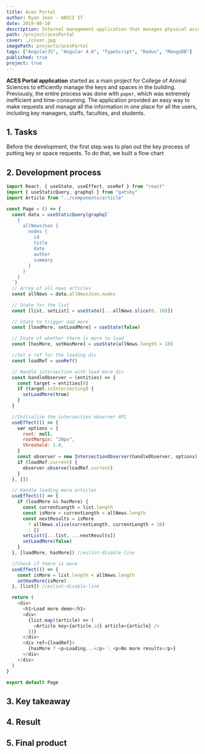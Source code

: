 ```yaml
---
title: Aces Portal
author: Ryan Jeon · ANSCI IT
date: 2019-08-10
description: Internal management application that manages physical access and authority of persons to spaces and inventory
path: /project/acesPortal
cover: ./cover.jpg
imagePath: projects/acesPortal
tags: ["AngularJS", "Angular 4.0", "TypeScript", "Redux", "MongoDB"]
published: true
project: true
---
```



__ACES Portal application__ started as a main project for College of Animal Sciences to efficiently manage the keys and spaces in the building.
Previously, the entire process was done with `paper`, which was extremely inefficient and time-consuming.
The application provided an easy way to make requests and manage all the information in one place for all the users, including key managers, staffs, faculties, and students.

## 1. Tasks

Before the development, the first step was to plan out the key process of putting key or space requests.
To do that, we built a flow chart


## 2. Development process

```javascript
import React, { useState, useEffect, useRef } from "react"
import { useStaticQuery, graphql } from "gatsby"
import Article from "../components/article"

const Page = () => {
  const data = useStaticQuery(graphql`
    {
      allNewsJson {
        nodes {
          id
          title
          date
          author
          summary
        }
      }
    }
  `)
  // Array of all news articles
  const allNews = data.allNewsJson.nodes

  // State for the list
  const [list, setList] = useState([...allNews.slice(0, 10)])

  // State to trigger oad more
  const [loadMore, setLoadMore] = useState(false)

  // State of whether there is more to load
  const [hasMore, setHasMore] = useState(allNews.length > 10)

  //Set a ref for the loading div
  const loadRef = useRef()

  // Handle intersection with load more div
  const handleObserver = (entities) => {
    const target = entities[0]
    if (target.isIntersecting) {
      setLoadMore(true)
    }
  }

  //Initialize the intersection observer API
  useEffect(() => {
    var options = {
      root: null,
      rootMargin: "20px",
      threshold: 1.0,
    }
    const observer = new IntersectionObserver(handleObserver, options)
    if (loadRef.current) {
      observer.observe(loadRef.current)
    }
  }, [])

  // Handle loading more articles
  useEffect(() => {
    if (loadMore && hasMore) {
      const currentLength = list.length
      const isMore = currentLength < allNews.length
      const nextResults = isMore
        ? allNews.slice(currentLength, currentLength + 10)
        : []
      setList([...list, ...nextResults])
      setLoadMore(false)
    }
  }, [loadMore, hasMore]) //eslint-disable-line

  //Check if there is more
  useEffect(() => {
    const isMore = list.length < allNews.length
    setHasMore(isMore)
  }, [list]) //eslint-disable-line

  return (
    <div>
      <h1>Load more demo</h1>
      <div>
        {list.map((article) => (
          <Article key={article.id} article={article} />
        ))}
      </div>
      <div ref={loadRef}>
        {hasMore ? <p>Loading...</p> : <p>No more results</p>}
      </div>
    </div>
  )
}

export default Page
```

## 3. Key takeaway

## 4. Result

## 5. Final product



